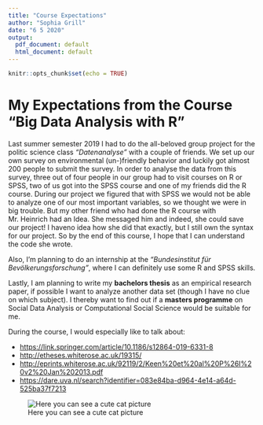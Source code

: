 ```yaml
---
title: "Course Expectations"
author: "Sophia Grill"
date: "6 5 2020"
output:
  pdf_document: default
  html_document: default
---
```


```r
knitr::opts_chunk$set(echo = TRUE)
```

# My Expectations from the Course "Big Data Analysis with R"


Last summer semester 2019 I had to do the all-beloved group project for the politic science class *"Datenanalyse"* with a couple of friends. We set up our own survey on environmental (un-)friendly behavior and luckily got almost 200 people to submit the survey. In order to analyse the data from this survey, three out of four people in our group had to visit courses on R or SPSS, two of us got into the SPSS course and one of my friends did the R course. During our project we figured that with SPSS we would not be able to analyze one of our most important variables, so we thought we were in big trouble. But my other friend who had done the R course with Mr. Heinrich had an Idea. She messaged him and indeed, she could save our project! I haveno idea how she did that exactly, but I still own the syntax for our project. So by the end of this course, I hope that I can understand the code she wrote. 

Also, I'm planning to do an internship at the *"Bundesinstitut für Bevölkerungsforschung"*, where I can definitely use some R and SPSS skills. 

Lastly, I am planning to write my **bachelors thesis** as an empirical research paper, if possible I want to analyze another data set (though I have no clue on which subject). I thereby want to find out if a **masters programme** on Social Data Analysis or Computational Social Science would be suitable for me.  


During the course, I would especially like to talk about: 

* <https://link.springer.com/article/10.1186/s12864-019-6331-8>
* <http://etheses.whiterose.ac.uk/19315/>
* <http://eprints.whiterose.ac.uk/92119/2/Keen%20et%20al%20P%26I%20v2%20Jan%202013.pdf>
* <https://dare.uva.nl/search?identifier=083e84ba-d964-4e14-a64d-525ba37f7213>


![Here you can see a cute cat picture](https://placekitten.com/500/300)





